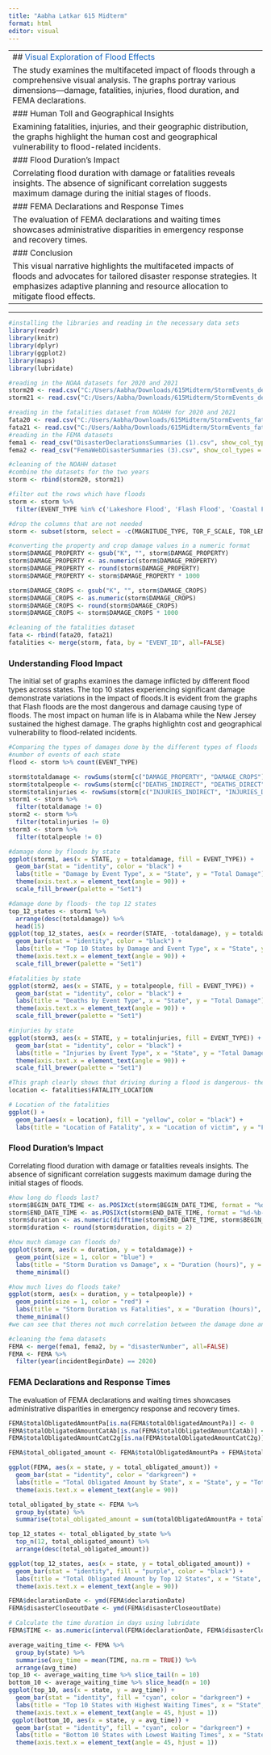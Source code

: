 ```yaml
---
title: "Aabha Latkar 615 Midterm"
format: html
editor: visual
---
```


------------------------------------------------------------------------
## <span style="color: #1565C0;">Visual Exploration of Flood Effects</span>

The study examines the multifaceted impact of floods through a comprehensive visual analysis. The graphs portray various dimensions—damage, fatalities, injuries, flood duration, and FEMA declarations.



### Human Toll and Geographical Insights

Examining fatalities, injuries, and their geographic distribution, the graphs highlight the human cost and geographical vulnerability to flood-related incidents.

### Flood Duration's Impact

Correlating flood duration with damage or fatalities reveals insights. The absence of significant correlation suggests maximum damage during the initial stages of floods.

### FEMA Declarations and Response Times

The evaluation of FEMA declarations and waiting times showcases administrative disparities in emergency response and recovery times.

### Conclusion

This visual narrative highlights the multifaceted impacts of floods and advocates for tailored disaster response strategies. It emphasizes adaptive planning and resource allocation to mitigate flood effects.

---

------------------------------------------------------------------------

```r
#installing the libraries and reading in the necessary data sets
library(readr)
library(knitr)
library(dplyr)
library(ggplot2)
library(maps)
library(lubridate)

#reading in the NOAA datasets for 2020 and 2021
storm20 <- read.csv("C:/Users/Aabha/Downloads/615Midterm/StormEvents_details-ftp_v1.0_d2020_c20230927 (1).csv.gz")
storm21 <- read.csv("C:/Users/Aabha/Downloads/615Midterm/StormEvents_details-ftp_v1.0_d2021_c20231017.csv.gz")

#reading in the fatalities dataset from NOAHH for 2020 and 2021
fata20 <- read.csv("C:/Users/Aabha/Downloads/615Midterm/StormEvents_fatalities-ftp_v1.0_d2020_c20230927.csv.gz")
fata21 <- read.csv("C:/Users/Aabha/Downloads/615Midterm/StormEvents_fatalities-ftp_v1.0_d2021_c20231017.csv.gz")
#reading in the FEMA datasets 
fema1 <- read_csv("DisasterDeclarationsSummaries (1).csv", show_col_types = FALSE)
fema2 <- read_csv("FemaWebDisasterSummaries (3).csv", show_col_types = FALSE)


```

```r
#cleaning of the NOAHH dataset
#combine the datasets for the two years
storm <- rbind(storm20, storm21)

#filter out the rows which have floods
storm <- storm %>%
  filter(EVENT_TYPE %in% c('Lakeshore Flood', 'Flash Flood', 'Coastal Flood', 'Flood'))

#drop the columns that are not needed 
storm <- subset(storm, select = -c(MAGNITUDE_TYPE, TOR_F_SCALE, TOR_LENGTH, TOR_WIDTH, TOR_OTHER_WFO, TOR_OTHER_CZ_STATE, TOR_OTHER_CZ_FIPS, TOR_OTHER_CZ_NAME, STATE_FIPS, CZ_TYPE, CZ_FIPS, EPISODE_ID, DATA_SOURCE))

#converting the property and crop damage values in a numeric format
storm$DAMAGE_PROPERTY <- gsub("K", "", storm$DAMAGE_PROPERTY)
storm$DAMAGE_PROPERTY <- as.numeric(storm$DAMAGE_PROPERTY)
storm$DAMAGE_PROPERTY <- round(storm$DAMAGE_PROPERTY)
storm$DAMAGE_PROPERTY <- storm$DAMAGE_PROPERTY * 1000

storm$DAMAGE_CROPS <- gsub("K", "", storm$DAMAGE_CROPS)
storm$DAMAGE_CROPS <- as.numeric(storm$DAMAGE_CROPS)
storm$DAMAGE_CROPS <- round(storm$DAMAGE_CROPS)
storm$DAMAGE_CROPS <- storm$DAMAGE_CROPS * 1000

#cleaning of the fatalities dataset
fata <- rbind(fata20, fata21)
fatalities <- merge(storm, fata, by = "EVENT_ID", all=FALSE)
```
### Understanding Flood Impact

The initial set of graphs examines the damage inflicted by different flood types across states. The top 10 states experiencing significant damage demonstrate variations in the impact of floods.It is evident from the graphs that Flash floods are the most dangerous and damage causing type of floods. The most impact on human life is in Alabama while the New Jersey sustained the highest damage. The graphs highlightn cost and geographical vulnerability to flood-related incidents.

```r
#Comparing the types of damages done by the different types of floods
#number of events of each state
flood <- storm %>% count(EVENT_TYPE)

storm$totaldamage <- rowSums(storm[c("DAMAGE_PROPERTY", "DAMAGE_CROPS")])
storm$totalpeople <- rowSums(storm[c("DEATHS_INDIRECT", "DEATHS_DIRECT")])
storm$totalinjuries <- rowSums(storm[c("INJURIES_INDIRECT", "INJURIES_DIRECT")])
storm1 <- storm %>%
  filter(totaldamage != 0)
storm2 <- storm %>%
  filter(totalinjuries != 0)
storm3 <- storm %>%
  filter(totalpeople != 0)

#damage done by floods by state
ggplot(storm1, aes(x = STATE, y = totaldamage, fill = EVENT_TYPE)) +
  geom_bar(stat = "identity", color = "black") +
  labs(title = "Damage by Event Type", x = "State", y = "Total Damage") +
  theme(axis.text.x = element_text(angle = 90)) +
  scale_fill_brewer(palette = "Set1")

#damage done by floods- the top 12 states
top_12_states <- storm1 %>%
  arrange(desc(totaldamage)) %>%
  head(15)
ggplot(top_12_states, aes(x = reorder(STATE, -totaldamage), y = totaldamage, fill = EVENT_TYPE)) +
  geom_bar(stat = "identity", color = "black") +
  labs(title = "Top 10 States by Damage and Event Type", x = "State", y = "Total Damage") +
  theme(axis.text.x = element_text(angle = 90)) +
  scale_fill_brewer(palette = "Set1")

#fatalities by state
ggplot(storm2, aes(x = STATE, y = totalpeople, fill = EVENT_TYPE)) +
  geom_bar(stat = "identity", color = "black") +
  labs(title = "Deaths by Event Type", x = "State", y = "Total Damage") +
  theme(axis.text.x = element_text(angle = 90)) +
  scale_fill_brewer(palette = "Set1")

#injuries by state
ggplot(storm3, aes(x = STATE, y = totalinjuries, fill = EVENT_TYPE)) +
  geom_bar(stat = "identity", color = "black") +
  labs(title = "Injuries by Event Type", x = "State", y = "Total Damage") +
  theme(axis.text.x = element_text(angle = 90)) +
  scale_fill_brewer(palette = "Set1")
```

```r
#This graph clearly shows that driving during a flood is dangerous- the most deaths occur in a vehical during floods.
location <- fatalities$FATALITY_LOCATION

# Location of the fatalities
ggplot() +
  geom_bar(aes(x = location), fill = "yellow", color = "black") +
  labs(title = "Location of Fatality", x = "Location of victim", y = "Frequency")+theme(axis.text.x = element_text(angle = 90)) 
```

### Flood Duration’s Impact
Correlating flood duration with damage or fatalities reveals insights. The absence of significant correlation suggests maximum damage during the initial stages of floods.
```r
#how long do floods last?
storm$BEGIN_DATE_TIME <- as.POSIXct(storm$BEGIN_DATE_TIME, format = "%d-%b-%y %H:%M:%S")
storm$END_DATE_TIME <- as.POSIXct(storm$END_DATE_TIME, format = "%d-%b-%y %H:%M:%S")
storm$duration <- as.numeric(difftime(storm$END_DATE_TIME, storm$BEGIN_DATE_TIME, units = "hours"))
storm$duration <- round(storm$duration, digits = 2)

#how much damage can floods do?
ggplot(storm, aes(x = duration, y = totaldamage)) +
  geom_point(size = 1, color = "blue") +
  labs(title = "Storm Duration vs Damage", x = "Duration (hours)", y = "Damage") +
  theme_minimal()

#how much lives do floods take?
ggplot(storm, aes(x = duration, y = totalpeople)) +
  geom_point(size = 1, color = "red") +
  labs(title = "Storm Duration vs Fatalities", x = "Duration (hours)", y = "Fatalities") +
  theme_minimal()
#we can see that theres not much correlation between the damage done and duration of the flood. Thus we can conclude that floods do the maximun damage in the first few minutes of occouring.
```

```r
#cleaning the fema datasets
FEMA <- merge(fema1, fema2, by = "disasterNumber", all=FALSE)
FEMA <- FEMA %>%
  filter(year(incidentBeginDate) == 2020)

```

### FEMA Declarations and Response Times
The evaluation of FEMA declarations and waiting times showcases administrative disparities in emergency response and recovery times.
```r

FEMA$totalObligatedAmountPa[is.na(FEMA$totalObligatedAmountPa)] <- 0
FEMA$totalObligatedAmountCatAb[is.na(FEMA$totalObligatedAmountCatAb)] <- 0
FEMA$totalObligatedAmountCatC2g[is.na(FEMA$totalObligatedAmountCatC2g)] <- 0

FEMA$total_obligated_amount <- FEMA$totalObligatedAmountPa + FEMA$totalObligatedAmountCatAb + FEMA$totalObligatedAmountCatC2g

ggplot(FEMA, aes(x = state, y = total_obligated_amount)) +
  geom_bar(stat = "identity", color = "darkgreen") +
  labs(title = "Total Obligated Amount by State", x = "State", y = "Total Obligated Amount") +
  theme(axis.text.x = element_text(angle = 90))

total_obligated_by_state <- FEMA %>%
  group_by(state) %>%
  summarise(total_obligated_amount = sum(totalObligatedAmountPa + totalObligatedAmountCatAb + totalObligatedAmountCatC2g, na.rm = TRUE))

top_12_states <- total_obligated_by_state %>% 
  top_n(12, total_obligated_amount) %>%
  arrange(desc(total_obligated_amount))

ggplot(top_12_states, aes(x = state, y = total_obligated_amount)) +
  geom_bar(stat = "identity", fill = "purple", color = "black") +
  labs(title = "Total Obligated Amount by Top 12 States", x = "State", y = "Total Obligated Amount") +
  theme(axis.text.x = element_text(angle = 90))

```

```r

FEMA$declarationDate <- ymd(FEMA$declarationDate)
FEMA$disasterCloseoutDate <- ymd(FEMA$disasterCloseoutDate)

# Calculate the time duration in days using lubridate
FEMA$TIME <- as.numeric(interval(FEMA$declarationDate, FEMA$disasterCloseoutDate), "days")

average_waiting_time <- FEMA %>%
  group_by(state) %>%
  summarise(avg_time = mean(TIME, na.rm = TRUE)) %>%
  arrange(avg_time)
top_10 <- average_waiting_time %>% slice_tail(n = 10)
bottom_10 <- average_waiting_time %>% slice_head(n = 10)
ggplot(top_10, aes(x = state, y = avg_time)) +
  geom_bar(stat = "identity", fill = "cyan", color = "darkgreen") +
  labs(title = "Top 10 States with Highest Waiting Times", x = "State", y = "Average Waiting Time") +
  theme(axis.text.x = element_text(angle = 45, hjust = 1))
 ggplot(bottom_10, aes(x = state, y = avg_time)) +
  geom_bar(stat = "identity", fill = "cyan", color = "darkgreen") +
  labs(title = "Bottom 10 States with Lowest Waiting Times", x = "State", y = "Average Waiting Time") +
  theme(axis.text.x = element_text(angle = 45, hjust = 1))


```
